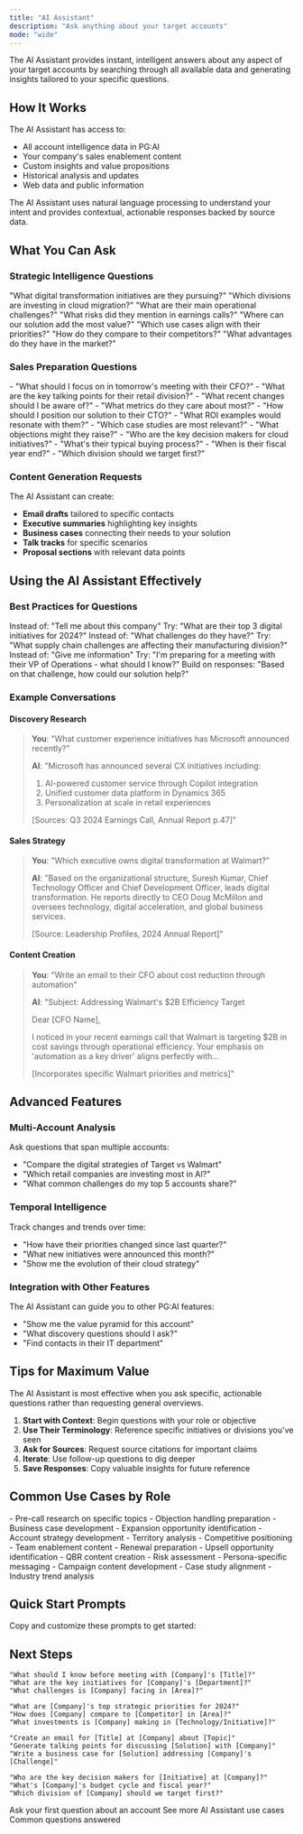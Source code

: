 ```yaml
---
title: "AI Assistant"
description: "Ask anything about your target accounts"
mode: "wide"
---
```


The AI Assistant provides instant, intelligent answers about any aspect of your target accounts by searching through all available data and generating insights tailored to your specific questions.

## How It Works

The AI Assistant has access to:

- All account intelligence data in PG:AI
- Your company's sales enablement content
- Custom insights and value propositions
- Historical analysis and updates
- Web data and public information

<Info>
  The AI Assistant uses natural language processing to understand your intent and provides contextual, actionable responses backed by source data.
</Info>

## What You Can Ask

### **Strategic Intelligence Questions**

<CardGroup cols={2}>
  <Card title="Initiative Discovery" icon="search">
    "What digital transformation initiatives are they pursuing?"
    "Which divisions are investing in cloud migration?"
  </Card>
  <Card title="Challenge Identification" icon="triangle-exclamation">
    "What are their main operational challenges?"
    "What risks did they mention in earnings calls?"
  </Card>
  <Card title="Opportunity Analysis" icon="lightbulb">
    "Where can our solution add the most value?"
    "Which use cases align with their priorities?"
  </Card>
  <Card title="Competitive Intelligence" icon="chess">
    "How do they compare to their competitors?"
    "What advantages do they have in the market?"
  </Card>
</CardGroup>

### **Sales Preparation Questions**

<Tabs>
  <Tab title="Meeting Prep">
    - "What should I focus on in tomorrow's meeting with their CFO?"
    - "What are the key talking points for their retail division?"
    - "What recent changes should I be aware of?"
    - "What metrics do they care about most?"
  </Tab>
  <Tab title="Messaging">
    - "How should I position our solution to their CTO?"
    - "What ROI examples would resonate with them?"
    - "Which case studies are most relevant?"
    - "What objections might they raise?"
  </Tab>
  <Tab title="Strategy">
    - "Who are the key decision makers for cloud initiatives?"
    - "What's their typical buying process?"
    - "When is their fiscal year end?"
    - "Which division should we target first?"
  </Tab>
</Tabs>

### **Content Generation Requests**

The AI Assistant can create:

- **Email drafts** tailored to specific contacts
- **Executive summaries** highlighting key insights
- **Business cases** connecting their needs to your solution
- **Talk tracks** for specific scenarios
- **Proposal sections** with relevant data points

## Using the AI Assistant Effectively

### **Best Practices for Questions**

<AccordionGroup>
  <Accordion title="Be Specific">
    Instead of: "Tell me about this company"
    Try: "What are their top 3 digital initiatives for 2024?"
  </Accordion>
  <Accordion title="Include Context">
    Instead of: "What challenges do they have?"
    Try: "What supply chain challenges are affecting their manufacturing division?"
  </Accordion>
  <Accordion title="State Your Purpose">
    Instead of: "Give me information"
    Try: "I'm preparing for a meeting with their VP of Operations - what should I know?"
  </Accordion>
  <Accordion title="Ask Follow-ups">
    Build on responses: "Based on that challenge, how could our solution help?"
  </Accordion>
</AccordionGroup>

### **Example Conversations**

#### **Discovery Research**

> **You**: "What customer experience initiatives has Microsoft announced recently?"
>
> **AI**: "Microsoft has announced several CX initiatives including:
>
> 1. AI-powered customer service through Copilot integration
> 2. Unified customer data platform in Dynamics 365
> 3. Personalization at scale in retail experiences
>
> [Sources: Q3 2024 Earnings Call, Annual Report p.47]"

#### **Sales Strategy**

> **You**: "Which executive owns digital transformation at Walmart?"
>
> **AI**: "Based on the organizational structure, Suresh Kumar, Chief Technology Officer and Chief Development Officer, leads digital transformation. He reports directly to CEO Doug McMillon and oversees technology, digital acceleration, and global business services.
>
> [Source: Leadership Profiles, 2024 Annual Report]"

#### **Content Creation**

> **You**: "Write an email to their CFO about cost reduction through automation"
>
> **AI**: "Subject: Addressing Walmart's \$2B Efficiency Target
>
> Dear [CFO Name],
>
> I noticed in your recent earnings call that Walmart is targeting \$2B in cost savings through operational efficiency. Your emphasis on 'automation as a key driver' aligns perfectly with...
>
> [Incorporates specific Walmart priorities and metrics]"

## Advanced Features

### **Multi-Account Analysis**

Ask questions that span multiple accounts:

- "Compare the digital strategies of Target vs Walmart"
- "Which retail companies are investing most in AI?"
- "What common challenges do my top 5 accounts share?"

### **Temporal Intelligence**

Track changes and trends over time:

- "How have their priorities changed since last quarter?"
- "What new initiatives were announced this month?"
- "Show me the evolution of their cloud strategy"

### **Integration with Other Features**

The AI Assistant can guide you to other PG:AI features:

- "Show me the value pyramid for this account"
- "What discovery questions should I ask?"
- "Find contacts in their IT department"

## Tips for Maximum Value

<Warning>
  The AI Assistant is most effective when you ask specific, actionable questions rather than requesting general overviews.
</Warning>

1. **Start with Context**: Begin questions with your role or objective
2. **Use Their Terminology**: Reference specific initiatives or divisions you've seen
3. **Ask for Sources**: Request source citations for important claims
4. **Iterate**: Use follow-up questions to dig deeper
5. **Save Responses**: Copy valuable insights for future reference

## Common Use Cases by Role

<Tabs>
  <Tab title="Account Executives">
    - Pre-call research on specific topics
    - Objection handling preparation
    - Business case development
    - Expansion opportunity identification
  </Tab>
  <Tab title="Sales Leaders">
    - Account strategy development
    - Territory analysis
    - Competitive positioning
    - Team enablement content
  </Tab>
  <Tab title="Customer Success">
    - Renewal preparation
    - Upsell opportunity identification
    - QBR content creation
    - Risk assessment
  </Tab>
  <Tab title="Marketing">
    - Persona-specific messaging
    - Campaign content development
    - Case study alignment
    - Industry trend analysis
  </Tab>
</Tabs>

## Quick Start Prompts

Copy and customize these prompts to get started:

## Next Steps

<CodeGroup>

```text Meeting Preparation
"What should I know before meeting with [Company]'s [Title]?"
"What are the key initiatives for [Company]'s [Department]?"
"What challenges is [Company] facing in [Area]?"
```


```text Strategic Intelligence
"What are [Company]'s top strategic priorities for 2024?"
"How does [Company] compare to [Competitor] in [Area]?"
"What investments is [Company] making in [Technology/Initiative]?"
```


```text Content Creation
"Create an email for [Title] at [Company] about [Topic]"
"Generate talking points for discussing [Solution] with [Company]"
"Write a business case for [Solution] addressing [Company]'s [Challenge]"
```


```text Account Planning
"Who are the key decision makers for [Initiative] at [Company]?"
"What's [Company]'s budget cycle and fiscal year?"
"Which division of [Company] should we target first?"
```

</CodeGroup>

<CardGroup cols={3}>
  <Card title="Try It Now" icon="play">
    Ask your first question about an account
  </Card>
  <Card title="View Examples" icon="book" href="/guides/content/using-ai-assistant">
    See more AI Assistant use cases
  </Card>
  <Card title="Get Support" icon="question" href="/get-started/faq">
    Common questions answered
  </Card>
</CardGroup>
